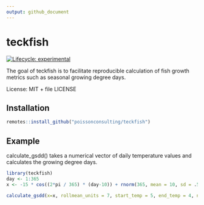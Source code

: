 ```yaml
---
output: github_document
---
```


<!-- README.md is generated from README.Rmd. Please edit that file -->

# teckfish

<!-- badges: start -->
[![Lifecycle: experimental](https://img.shields.io/badge/lifecycle-experimental-orange.svg)](https://lifecycle.r-lib.org/articles/stages.html#experimental)
<!-- badges: end -->

The goal of teckfish is to facilitate reproducible calculation of fish growth metrics such as seasonal growing degree days. 

License: MIT + file LICENSE

## Installation
```r
remotes::install_github("poissonconsulting/teckfish")
```


## Example

calculate_gsdd() takes a numerical vector of daily temperature values and calculates the growing degree days. 
``` r
library(teckfish)
day <- 1:365
x <- -15 * cos((2*pi / 365) * (day-10)) + rnorm(365, mean = 10, sd = .5)

calculate_gsdd(x=x, rollmean_units = 7, start_temp = 5, end_temp = 4, n_consecutive = 5)
```
